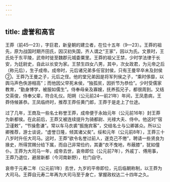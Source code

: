 ```yaml
---
---
---
```

title: 虚誉和高官
---



王莽（前45—23），字巨君，新皇朝的建立者，在位十五年（9—23）。王莽的祖先，原为战国时期齐田氏，因汉初失国，齐人谓之“王家”，因以为氏。文景时，王氏处于东平陵，武帝时徙至魏郡元城委粟里。王莽的祖父王禁，少时学法律于长安，为廷尉史，自此以长安为家。王禁生四女八男，其中，次女政君，为元帝之后（称元后），生子成帝。成帝时，元后诸兄弟多任官封侯，只有王曼早卒未及封侯②。王莽乃王曼之子，元后之侄。他的堂兄弟因是将军列侯之子，“乘时侈靡，以舆马声色佚游相高”；而他因父早死未侯，“独孤贫，因折节为恭俭”。少时受儒家教育，“勤身博学，被服如儒生”。侍奉母亲及寡嫂，抚养孤兄子，都很周到。又结交英俊，侍奉父辈，符合礼仪。阳朔（公元前24—前21年）年间，王凤患病，王莽侍候甚恭。王凤临终时，推荐王莽任黄门郎，王莽于是走上了仕途。

过了几年，王商及一些名士称誉王莽，成帝便于永始元年（公元前16年）封王莽为新都侯。在此前后，王莽又被连续提升为骑都尉、光禄大夫、侍中。他这时“宿卫谨敕”，“节操愈谦”。常以车马衣裘“振施宾客”，交结名士与公卿甚众。所以公卿推荐，游士谈说，“虚誉日隆，倾其诸父矣”。绥和元年（公元前8年），王莽三十八岁时升任大司马。这时，王莽“欲令名誉过前人，遂克己不倦”，聘请一些贤良为掾史，所得赏赐分给下属，而自己非常俭约，其妻“衣不曳地，布蔽膝”，犹如僮仆。王莽为大司马一年，成帝去世，哀帝即位（公元前7年），外戚丁、傅用事，王莽乃退位，避居新都（今河南新野），杜门自守。

哀帝于元寿二年（公元前1年）去世，九岁的平帝即位，元后临朝称制，以王莽为大司马。王莽自元寿二年再为大司马至于身亡，掌握政权达二十四年之久。